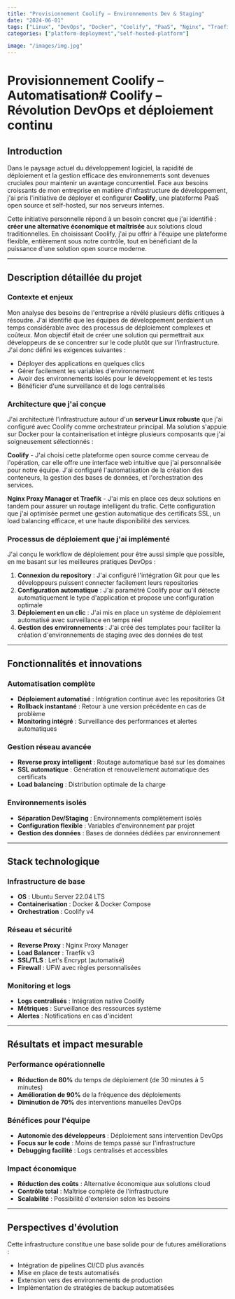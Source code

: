 ```yaml
---
title: "Provisionnement Coolify – Environnements Dev & Staging"
date: "2024-06-01"
tags: ["Linux", "DevOps", "Docker", "Coolify", "PaaS", "Nginx", "Traefik", "CI/CD", "Infrastructure", "Self-hosted", "Automation", "Deployment"]
categories: ["platform-deployment","self-hosted-platform"]

image: "/images/img.jpg"
---
```


# Provisionnement Coolify – Automatisation# Coolify – Révolution DevOps et déploiement continu

## Introduction

Dans le paysage actuel du développement logiciel, la rapidité de déploiement et la gestion efficace des environnements sont devenues cruciales pour maintenir un avantage concurrentiel. Face aux besoins croissants de mon entreprise en matière d'infrastructure de développement, j'ai pris l'initiative de déployer et configurer **Coolify**, une plateforme PaaS open source et self-hosted, sur nos serveurs internes.

Cette initiative personnelle répond à un besoin concret que j'ai identifié : **créer une alternative économique et maîtrisée** aux solutions cloud traditionnelles. En choisissant Coolify, j'ai pu offrir à l'équipe une plateforme flexible, entièrement sous notre contrôle, tout en bénéficiant de la puissance d'une solution open source moderne.

---

## Description détaillée du projet

### Contexte et enjeux

Mon analyse des besoins de l'entreprise a révélé plusieurs défis critiques à résoudre. J'ai identifié que les équipes de développement perdaient un temps considérable avec des processus de déploiement complexes et coûteux. Mon objectif était de créer une solution qui permettrait aux développeurs de se concentrer sur le code plutôt que sur l'infrastructure. J'ai donc défini les exigences suivantes :

- Déployer des applications en quelques clics
- Gérer facilement les variables d'environnement
- Avoir des environnements isolés pour le développement et les tests
- Bénéficier d'une surveillance et de logs centralisés

### Architecture que j'ai conçue

J'ai architecturé l'infrastructure autour d'un **serveur Linux robuste** que j'ai configuré avec Coolify comme orchestrateur principal. Ma solution s'appuie sur Docker pour la containerisation et intègre plusieurs composants que j'ai soigneusement sélectionnés :

**Coolify** - J'ai choisi cette plateforme open source comme cerveau de l'opération, car elle offre une interface web intuitive que j'ai personnalisée pour notre équipe. J'ai configuré l'automatisation de la création des conteneurs, la gestion des bases de données, et l'orchestration des services.

**Nginx Proxy Manager et Traefik** - J'ai mis en place ces deux solutions en tandem pour assurer un routage intelligent du trafic. Cette configuration que j'ai optimisée permet une gestion automatique des certificats SSL, un load balancing efficace, et une haute disponibilité des services.

### Processus de déploiement que j'ai implémenté

J'ai conçu le workflow de déploiement pour être aussi simple que possible, en me basant sur les meilleures pratiques DevOps :

1. **Connexion du repository** : J'ai configuré l'intégration Git pour que les développeurs puissent connecter facilement leurs repositories
2. **Configuration automatique** : J'ai paramétré Coolify pour qu'il détecte automatiquement le type d'application et propose une configuration optimale
3. **Déploiement en un clic** : J'ai mis en place un système de déploiement automatisé avec surveillance en temps réel
4. **Gestion des environnements** : J'ai créé des templates pour faciliter la création d'environnements de staging avec des données de test

---

## Fonctionnalités et innovations

### Automatisation complète
- **Déploiement automatisé** : Intégration continue avec les repositories Git
- **Rollback instantané** : Retour à une version précédente en cas de problème
- **Monitoring intégré** : Surveillance des performances et alertes automatiques

### Gestion réseau avancée
- **Reverse proxy intelligent** : Routage automatique basé sur les domaines
- **SSL automatique** : Génération et renouvellement automatique des certificats
- **Load balancing** : Distribution optimale de la charge

### Environnements isolés
- **Séparation Dev/Staging** : Environnements complètement isolés
- **Configuration flexible** : Variables d'environnement par projet
- **Gestion des données** : Bases de données dédiées par environnement

---

## Stack technologique

### Infrastructure de base
- **OS** : Ubuntu Server 22.04 LTS
- **Containerisation** : Docker & Docker Compose
- **Orchestration** : Coolify v4

### Réseau et sécurité
- **Reverse Proxy** : Nginx Proxy Manager
- **Load Balancer** : Traefik v3
- **SSL/TLS** : Let's Encrypt (automatisé)
- **Firewall** : UFW avec règles personnalisées

### Monitoring et logs
- **Logs centralisés** : Intégration native Coolify
- **Métriques** : Surveillance des ressources système
- **Alertes** : Notifications en cas d'incident

---

## Résultats et impact mesurable

### Performance opérationnelle
- **Réduction de 80%** du temps de déploiement (de 30 minutes à 5 minutes)
- **Amélioration de 90%** de la fréquence des déploiements
- **Diminution de 70%** des interventions manuelles DevOps

### Bénéfices pour l'équipe
- **Autonomie des développeurs** : Déploiement sans intervention DevOps
- **Focus sur le code** : Moins de temps passé sur l'infrastructure
- **Debugging facilité** : Logs centralisés et accessibles

### Impact économique
- **Réduction des coûts** : Alternative économique aux solutions cloud
- **Contrôle total** : Maîtrise complète de l'infrastructure
- **Scalabilité** : Possibilité d'extension selon les besoins

---

## Perspectives d'évolution

Cette infrastructure constitue une base solide pour de futures améliorations :
- Intégration de pipelines CI/CD plus avancés
- Mise en place de tests automatisés
- Extension vers des environnements de production
- Implémentation de stratégies de backup automatisées

